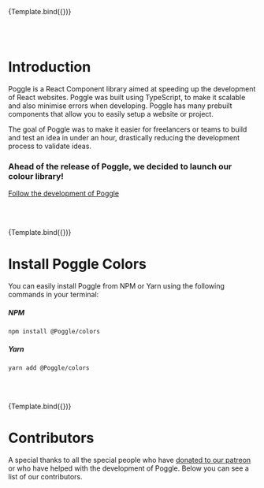
<Meta title="Getting Started" component={Intro} argTypes={{}} />




<Story name="Introduction" args={{}}>
  {Template.bind({})}
</Story>

<br /><br />

# Introduction
Poggle is a React Component library aimed at speeding up the development of React websites. Poggle was built using TypeScript, to make it scalable and also minimise errors when developing. Poggle
has many prebuilt components that allow you to easily setup a website or project.

The goal of Poggle was to make it easier for freelancers or teams to build and test an idea in under an hour, drastically reducing the development process to validate ideas.

### Ahead of the release of Poggle, we decided to launch our colour library!

[Follow the development of Poggle](https://twitter.com/Poggle_library)

<br /><br />

<Story name="Install Poggle" args={{}}>
  {Template.bind({})}
</Story>

# Install Poggle Colors
You can easily install Poggle from NPM or Yarn using the following commands in your terminal:

##### NPM

```
npm install @Poggle/colors
```
##### Yarn

```
yarn add @Poggle/colors
```
<br /><br/>

<Story name='Contributors' args={{}}>
  {Template.bind({})}
</Story>

# Contributors
A special thanks to all the special people who have [donated to our patreon](https://www.patreon.com/poggle_library) or who have helped with the development of Poggle. Below you can see a list of our contributors.

<Contributors />

